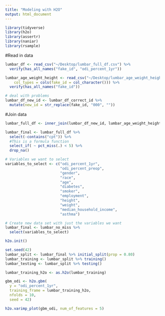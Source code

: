 ```yaml
---
title: "Modeling with H2O"
output: html_document
---
```



```r
library(tidyverse)
library(h2o)
library(assertr)
library(naniar)
library(rsample)
```

#Read in data
```r
lumbar_df <- read_csv("~/Desktop/lumbar_full_df.csv") %>% 
  verify(has_all_names("fake_id", "odi_percent_1yr"))

lumbar_age_weight_height <- read_csv("~/Desktop/lumbar_age_weight_height.csv", 
    col_types = cols(fake_id = col_character())) %>% 
  verify(has_all_names("fake_id"))

# deal with problems
lumbar_df_new_id <- lumbar_df_correct_id %>%
  mutate(new_id = str_replace(fake_id, "000", ""))
```

#Join data
```r
lumbar_full_df <- inner_join(lumbar_df_new_id, lumbar_age_weight_height, by = c("new_id" = "fake_id"))
```

```r
lumbar_final <- lumbar_full_df %>%
  select(-contains("cpt")) %>% 
  #This is a formula function
  select_if( ~ pct_miss(.) < 5) %>% 
  drop_na()

# Variables we want to select
variables_to_select <- c("odi_percent_1yr",
                         "odi_percent_preop",
                         "gender", 
                         "race", 
                         "age", 
                         "diabetes",
                         "smoker", 
                         "employment", 
                         "height", 
                         "weight",
                         "median_household_income",
                         "asthma")

# Create new data set with just the variables we want
lumbar_final <- lumbar_no_miss %>%
  select(variables_to_select)
```

```r
h2o.init()
```

```r
set.seed(42)
lumbar_split <- lumbar_final %>% initial_split(prop = 0.80)
lumbar_training <- lumbar_split %>% training()
lumbar_testing <- lumbar_split %>% testing()
```

```r
lumbar_training_h2o <- as.h2o(lumbar_training)

gbm_odi <- h2o.gbm(
  y = "odi_percent_1yr",
  training_frame = lumbar_training_h2o,
  nfolds = 10,
  seed = 42) 

```

```r
h2o.varimp_plot(gbm_odi, num_of_features = 5)
```

